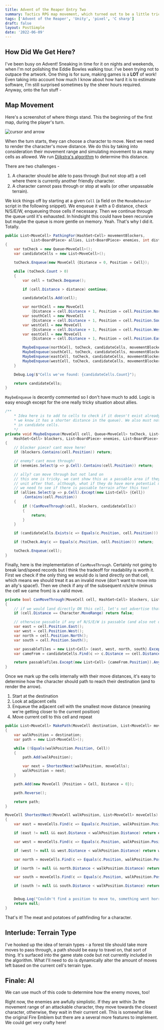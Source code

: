 ```yaml
---
title: Advent of the Reaper Entry Two
summary: Tactics RPG map movement, which turned out to be a little trickier than expected
tags: ['Advent of the Reaper', 'Unity', 'pixel', 'C sharp']
draft: false
layout: PostSimple
date: '2022-06-09'
---
```

## How Did We Get Here?

I've been busy on Advent! Sneaking in time for it on nights and weekends, when I'm not polishing the Eddie Bowles walking tour. I've been trying not to outpace the artwork. One thing is for sure, making games is a **LOT** of work! Even taking into account how much I know about how hard it is to estimate software, I'm still surprised sometimes by the sheer hours required. Anyway, onto the fun stuff -

## Map Movement

Here's a screenshot of where things stand. This the beginning of the first map, during the player's turn.

![cursor and arrow](/static/images/advent/cursor-and-arrow.png)

When the turn starts, they can choose a character to move. Next we need to render the character's move distance. We do this by taking into consideration their movement range and simulating movement to as many cells as allowed. We run [Djikstra's algorithm](https://www.freecodecamp.org/news/dijkstras-shortest-path-algorithm-visual-introduction/) to determine this distance.

There are two challenges -

1. A character should be able to pass through (but not stop at!) a cell where there is currently another friendly character.
2. A character cannot pass through or stop at walls (or other unpassable terrain).

We kick things off by starting at a given `Cell` (a field on the `MonoBehavior` script in the following snippet).  We enqueue it with a 0 distance, check N/S/E/W, enqueueing those cells if necessary.  Then we continue through the queue until it's exhausted. In hindsight this could have been recursive but maybe the queue is more gentle on memory. Yeah. That's why I did it. Totally.

```csharp
public List<MoveCell> PathingFor(HashSet<Cell> movementBlockers,
            List<BoardPiece> allies, List<BoardPiece> enemies, int distance)
{
    var toCheck = new Queue<MoveCell>();
    var candidateCells = new List<MoveCell>();

    toCheck.Enqueue(new MoveCell {Distance = 0, Position = Cell});

    while (toCheck.Count > 0)
    {
        var cell = toCheck.Dequeue();

        if (cell.Distance > distance) continue;

        candidateCells.Add(cell);

        var northCell = new MoveCell
            {Distance = cell.Distance + 1, Position = cell.Position.North()};
        var southCell = new MoveCell
            {Distance = cell.Distance + 1, Position = cell.Position.South()};
        var westCell = new MoveCell
            {Distance = cell.Distance + 1, Position = cell.Position.West()};
        var eastCell = new MoveCell
            {Distance = cell.Distance + 1, Position = cell.Position.East()};

        MaybeEnqueue(northCell, toCheck, candidateCells, movementBlockers, enemies, allies);
        MaybeEnqueue(southCell, toCheck, candidateCells, movementBlockers, enemies, allies);
        MaybeEnqueue(eastCell, toCheck, candidateCells, movementBlockers, enemies, allies);
        MaybeEnqueue(westCell, toCheck, candidateCells, movementBlockers, enemies, allies);
    }

    Debug.Log($"Cells we've found: {candidateCells.Count}");

    return candidateCells;
}
```

`MaybeEnqueue` is decently commented so I don't have much to add. Logic is easy enough except for the one really tricky situation about allies.

```csharp
/**
    * Idea here is to add to cells to check if it doesn't exist already (if it does exist already
    * we know it has a shorter distance in the queue). We also must not enqueue if it was already
    * in candidate cells.
    */
private void MaybeEnqueue(MoveCell cell, Queue<MoveCell> toCheck, List<MoveCell> candidateCells,
    HashSet<Cell> blockers, List<BoardPiece> enemies, List<BoardPiece> allies)
{
    // blocker piece? cant move here!
    if (blockers.Contains(cell.Position)) return;

    // enemy? cant move through!
    if (enemies.Select(p => p.Cell).Contains(cell.Position)) return;

    // ally? can move through but not land on
    // this one is tricky. we cant show this as a passable area if they can only go one more
    // unit after that. although, what if they do have more potential moves, but none pan out?
    // we need to see if there is passable terrain after this too!
    if (allies.Select(p => p.Cell).Except(new List<Cell> {Cell})
        .Contains(cell.Position))
    {
        if (!CanMoveThrough(cell, blockers, candidateCells))
        {
            return;
        }
    }

    if (candidateCells.Exists(c => Equals(c.Position, cell.Position))) return;

    if (toCheck.Any(c => Equals(c.Position, cell.Position))) return;

    toCheck.Enqueue(cell);
}
```

Finally, here is the implementation of `CanMoveThrough`. Certainly not going to break land/speed records but I think the tradeoff for readability is worth it. First we check if the only thing we would do is land directly on that cell, which means we should treat it as an invalid move (don't want to move into an ally's space!). Then we check if any of the subsequent n/s/e/w (minus the cell we came from) is a valid move.

```csharp
private bool CanMoveThrough(MoveCell cell, HashSet<Cell> blockers, List<MoveCell> candidateCells)
{
    // if we would land directly ON this cell, let's not advertise that its passable
    if (cell.Distance == Character.MoveRange) return false;

    // otherwise passable if any of N/S/E/W is passable (and also not doubling back on that path)
    var east = cell.Position.East();
    var west = cell.Position.West();
    var north = cell.Position.North();
    var south = cell.Position.South();

    var passableTiles = new List<Cell> {east, west, north, south}.Except(blockers).ToList();
    var cameFrom = candidateCells.Find(c => c.Distance == cell.Distance - 1);

    return passableTiles.Except(new List<Cell> {cameFrom.Position}).Any();
}
```

Once we mark up the cells internally with their move distances, it's easy to determine how the character should path to reach their destination (and to render the arrow).

1. Start at the destination
2. Look at adjacent cells
3. Enqueue the adjacent cell with the smallest move distance (meaning we're getting closer to the current position)
4. Move current cell to this cell and repeat

```csharp
public List<MoveCell> MakePath(MoveCell destination, List<MoveCell> moveCells)
{
    var walkPosition = destination;
    var path = new List<MoveCell>();

    while (!Equals(walkPosition.Position, Cell))
    {
        path.Add(walkPosition);

        var next = ShortestNext(walkPosition, moveCells);
        walkPosition = next;
    }

    path.Add(new MoveCell {Position = Cell, Distance = 0});

    path.Reverse();

    return path;
}

MoveCell ShortestNext(MoveCell walkPosition, List<MoveCell> moveCells)
{
    var east = moveCells.Find(c => Equals(c.Position, walkPosition.Position.East()));

    if (east != null && east.Distance < walkPosition.Distance) return east;

    var west = moveCells.Find(c => Equals(c.Position, walkPosition.Position.West()));

    if (west != null && west.Distance < walkPosition.Distance) return west;

    var north = moveCells.Find(c => Equals(c.Position, walkPosition.Position.North()));

    if (north != null && north.Distance < walkPosition.Distance) return north;

    var south = moveCells.Find(c => Equals(c.Position, walkPosition.Position.South()));

    if (south != null && south.Distance < walkPosition.Distance) return south;


    Debug.Log("Couldn't find a position to move to, something went horribly wrong");
    return null;
}
```

That's it! The meat and potatoes of pathfinding for a character.

## Interlude: Terrain Type

I've hooked up the idea of terrain types - a forest tile should take more moves to pass through, a path should be easy to travel on, that sort of thing. It's surfaced into the game state code but not currently included in the algorithm. What I'll need to do is dynamically alter the amount of moves left based on the current cell's terrain type.

## Finale: AI

We can use much of this code to determine how the enemy moves, too!

Right now, the enemies are awfully simplistic. If they are within 3x the movement range of an attackable character, they move towards the closest character, otherwise, they wait in their current cell. This is somewhat like the original Fire Emblem but there are a several more features to implement. We could get very crafty here!

